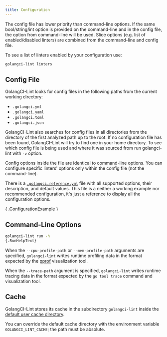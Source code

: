 ```yaml
---
title: Configuration
---
```


The config file has lower priority than command-line options. If the same bool/string/int option is provided on the command-line
and in the config file, the option from command-line will be used.
Slice options (e.g. list of enabled/disabled linters) are combined from the command-line and config file.

To see a list of linters enabled by your configuration use:

```sh
golangci-lint linters
```

## Config File

GolangCI-Lint looks for config files in the following paths from the current working directory:

- `.golangci.yml`
- `.golangci.yaml`
- `.golangci.toml`
- `.golangci.json`

GolangCI-Lint also searches for config files in all directories from the directory of the first analyzed path up to the root.
If no configuration file has been found, GolangCI-Lint will try to find one in your home directory.
To see which config file is being used and where it was sourced from run golangci-lint with `-v` option.

Config options inside the file are identical to command-line options.
You can configure specific linters' options only within the config file (not the command-line).

There is a [`.golangci.reference.yml`](https://github.com/chenfeining/golangci-lint/blob/master/.golangci.reference.yml) file with all supported options, their description, and default values.
This file is a neither a working example nor recommended configuration, it's just a reference to display all the configuration options.

{ .ConfigurationExample }

## Command-Line Options

```sh
golangci-lint run -h
{.RunHelpText}
```

When the `--cpu-profile-path` or `--mem-profile-path` arguments are specified, `golangci-lint` writes runtime profiling data
in the format expected by the [pprof](https://github.com/google/pprof) visualization tool.

When the `--trace-path` argument is specified, `golangci-lint` writes runtime tracing data in the format expected by
the `go tool trace` command and visualization tool.

## Cache

GolangCI-Lint stores its cache in the subdirectory `golangci-lint` inside the [default user cache directory](https://pkg.go.dev/os#UserCacheDir).

You can override the default cache directory with the environment variable `GOLANGCI_LINT_CACHE`; the path must be absolute.
